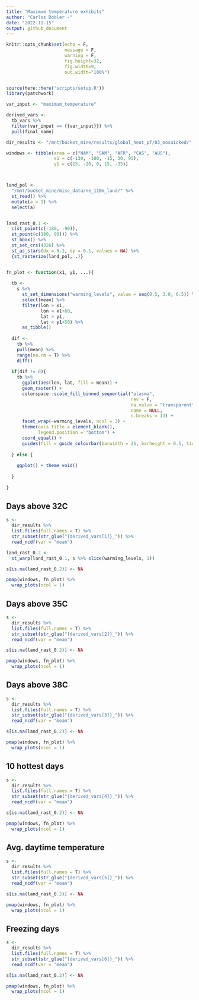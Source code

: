 ```yaml
---
title: "Maximum temperature exhibits"
author: "Carlos Dobler -"
date: "2022-11-15"
output: github_document
---
```


```r
knitr::opts_chunk$set(echo = F,
                      message = F,
                      warning = F,
                      fig.height=32, 
                      fig.width=9, 
                      out.width="100%")


source(here::here("scripts/setup.R"))
library(patchwork)

var_input <- "maximum_temperature"

derived_vars <- 
  tb_vars %>% 
  filter(var_input == {{var_input}}) %>% 
  pull(final_name)

dir_results <- "/mnt/bucket_mine/results/global_heat_pf/03_mosaicked/"

windows <- tibble(area = c("NAM", "SAM", "AFR", "CAS", "AUS"),
                  x1 = c(-130, -100, -15, 30, 95),
                  y1 = c(15, -20, 0, 15, -35))



land_pol <- 
  "/mnt/bucket_mine/misc_data/ne_110m_land/" %>% 
  st_read() %>%
  mutate(a = 1) %>% 
  select(a)


land_rast_0.1 <- 
  c(st_point(c(-180, -90)),
  st_point(c(180, 90))) %>%
  st_bbox() %>%
  st_set_crs(4326) %>% 
  st_as_stars(dx = 0.1, dy = 0.1, values = NA) %>% 
  {st_rasterize(land_pol, .)}


fn_plot <- function(x1, y1, ...){
  
  tb <- 
    s %>% 
      st_set_dimensions("warming_levels", value = seq(0.5, 3.0, 0.5)) %>% 
      select(mean) %>% 
      filter(lon > x1,
             lon < x1+60,
             lat > y1,
             lat < y1+50) %>% 
      as_tibble()
      
  dif <- 
    tb %>% 
    pull(mean) %>% 
    range(na.rm = T) %>% 
    diff()
  
  if(dif != 0){
    tb %>% 
      ggplot(aes(lon, lat, fill = mean)) +
      geom_raster() +
      colorspace::scale_fill_binned_sequential("plasma",
                                               rev = F,
                                               na.value = "transparent",
                                               name = NULL,
                                               n.breaks = 13) +
      facet_wrap(~warming_levels, ncol = 3) +
      theme(axis.title = element_blank(),
            legend.position = "bottom") +
      coord_equal() +
      guides(fill = guide_colourbar(barwidth = 25, barheight = 0.5, ticks = F))
  
  } else {
    
    ggplot() + theme_void()
    
  }
  
}

```


## Days above 32C
```r

s <- 
  dir_results %>% 
  list.files(full.names = T) %>%
  str_subset(str_glue("{derived_vars[1]}_")) %>% 
  read_ncdf(var = "mean")

land_rast_0.2 <- 
  st_warp(land_rast_0.1, s %>% slice(warming_levels, 1))

s[is.na(land_rast_0.2)] <- NA

pmap(windows, fn_plot) %>% 
  wrap_plots(ncol = 1)


```


## Days above 35C
```r

s <- 
  dir_results %>% 
  list.files(full.names = T) %>%
  str_subset(str_glue("{derived_vars[2]}_")) %>%
  read_ncdf(var = "mean")

s[is.na(land_rast_0.2)] <- NA

pmap(windows, fn_plot) %>% 
  wrap_plots(ncol = 1)

```


## Days above 38C
```r

s <- 
  dir_results %>% 
  list.files(full.names = T) %>%
  str_subset(str_glue("{derived_vars[3]}_")) %>%
  read_ncdf(var = "mean")

s[is.na(land_rast_0.2)] <- NA

pmap(windows, fn_plot) %>% 
  wrap_plots(ncol = 1)

```


## 10 hottest days
```r

s <- 
  dir_results %>% 
  list.files(full.names = T) %>%
  str_subset(str_glue("{derived_vars[4]}_")) %>%
  read_ncdf(var = "mean")

s[is.na(land_rast_0.2)] <- NA

pmap(windows, fn_plot) %>% 
  wrap_plots(ncol = 1)

```


## Avg. daytime temperature
```r

s <- 
  dir_results %>% 
  list.files(full.names = T) %>%
  str_subset(str_glue("{derived_vars[5]}_")) %>%
  read_ncdf(var = "mean")

s[is.na(land_rast_0.2)] <- NA

pmap(windows, fn_plot) %>% 
  wrap_plots(ncol = 1)

```


## Freezing days
```r

s <- 
  dir_results %>% 
  list.files(full.names = T) %>%
  str_subset(str_glue("{derived_vars[6]}_")) %>%
  read_ncdf(var = "mean")

s[is.na(land_rast_0.2)] <- NA

pmap(windows, fn_plot) %>% 
  wrap_plots(ncol = 1)

```

